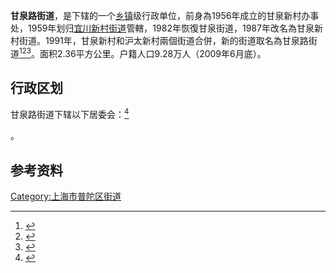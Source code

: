 {{中国乡级行政区|31/01/07/016/000}}

'''甘泉路街道'''，是{{PRC admin/fullname|31/01/07/016/000|3}}下辖的一个[[乡镇|乡镇]]级行政单位，前身為1956年成立的甘泉新村办事处，1959年划归[[宜川路街道|宜川新村街道]]管轄，1982年恢復甘泉街道，1987年改名為甘泉新村街道。1991年，甘泉新村和沪太新村兩個街道合併，新的街道取名為甘泉路街道<ref>{{cite news |title=第一节　街道 |url=http://www.shtong.gov.cn/Newsite/node2/node2245/node70862/node70868/node70908/node70912/userobject1ai73651.html |publisher=上海市地方志辦公室 |accessdate=2020-06-17 |archive-date=2021-02-08 |archive-url=https://web.archive.org/web/20210208020347/http://www.shtong.gov.cn/Newsite/node2/node2245/node70862/node70868/node70908/node70912/userobject1ai73651.html |dead-url=no }}</ref><ref>{{cite web |title=普陀指南 |url=http://www.shpt.gov.cn/shpt/ms-zhinan/list_144.html |access-date=2020-02-08 |archive-date=2017-10-24 |archive-url=https://web.archive.org/web/20171024084020/http://www.shpt.gov.cn/shpt/ms-zhinan/list_144.html |dead-url=yes }}</ref><ref>{{PRC admin/ref sgc|{{PRC admin/parent|31/01/07/016/000}}}}</ref>。面积2.36平方公里。户籍人口9.28万人（2009年6月底）。

== 行政区划 ==

甘泉路街道下辖以下居委会：<ref>{{PRC admin/ref sgc|31/01/07/016/000}}</ref>

{{PRC admin/children|31/01/07/016/000}}。

== 参考资料 ==

{{Reflist|2}}

{{上海市普陀区行政区划}}
{{上海行政区划小作品}}

[[Category:上海市普陀区街道|Category:上海市普陀区街道]]